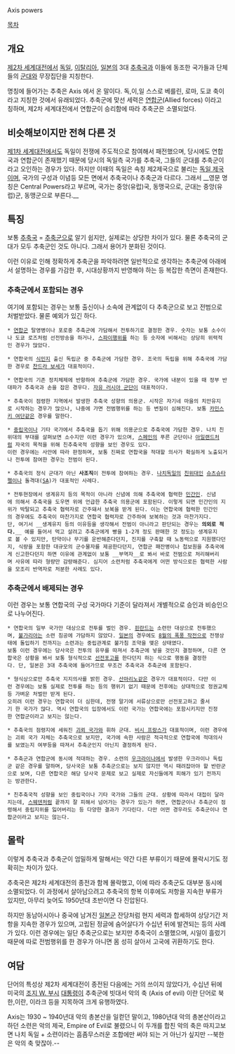 Axis powers

[[목차]]
== 개요 ==
[[제2차 세계대전]]에서 [[독일]], [[이탈리아]], [[일본]]의 3대 [[추축국]]과 이들에 동조한 국가들과 단체들의 [[군대]]와 무장집단을 지칭한다.

명칭에 들어가는 추축은 Axis 에서 온 말이다. 독,이,일 스스로 베를린, 로마, 도쿄 축이라고 지칭한 것에서 유래되었다. 추축군에 맞선 세력은 [[연합군]](Allied forces) 이라고 칭하며, 제2차 세계대전에서 연합군이 승리함에 따라 추축군은 소멸되었다.

== 비슷해보이지만 전혀 다른 것 ==
[[제1차 세계대전]]에서도 독일이 전쟁에 주도적으로 참여해서 패전했으며, 당시에도 연합국과 연합군이 존재했기 때문에 당시의 독일측 국가를 추축국, 그들의 군대를 추축군이라고 오인하는 경우가 있다. 하지만 이때의 독일은 속칭 제2제국으로 불리는 [[독일 제국]]이며, 국가의 구성과 이념등 모든 면에서 추축국이나 추축군과 다르다. 그래서 __영문 명칭은 Central Powers라고 부르며, 국가는 중앙(유럽)국, 동맹국으로, 군대는 중앙(유럽)군, 동맹군으로 부른다.__

== 특징 ==
보통 [[추축국]] = [[추축군]]으로 알기 쉽지만, 실제로는 상당한 차이가 있다. 물론 추축국의 군대가 모두 추축군인 것도 아니다. 그래서 용어가 분화된 것이다.

이런 이유로 인해 정확하게 추축군을 파악하려면 일반적으로 생각하는 추축군에 아래에서 설명하는 경우를 가감한 후, 시대상황까지 반영해야 하는 등 복잡한 측면이 존재한다.

=== 추축군에서 포함되는 경우 ===
여기에 포함되는 경우는 보통 출신이나 소속에 관계없이 다 추축군으로 보고 전범으로 처벌받았다. 물론 예외가 있긴 하다.

 * [[연합군]] 탈영병이나 포로중 추축군에 가담해서 전투하기로 결정한 경우. 숫자는 보통 소수이나 도쿄 로즈처럼 선전방송을 하거나, [[스파이]]행위를 하는 등 숫자에 비해서는 상당히 위력적인 경우가 많았다.

 * 연합국의 [[식민지]] 출신 독립군 중 추축군에 가담한 경우. 조국의 독립을 위해 추축국에 가담한 경우로 [[찬드라 보세]]가 대표적이다.

 * 연합국의 기존 정치체제에 반항하여 추축군에 가담한 경우. 국가에 내분이 있을 때 정부 반대파가 추축국과 손을 잡은 경우다. [[자유 러시아 군단]]이 대표적이다.

 * 추축국이 점령한 지역에서 발생한 추축국 성향의 의용군. 시작은 자기네 마을의 치안유지로 시작하는 경우가 많으나, 나중에 가면 전범행위를 하는 등 변질이 심해진다. 보통 [[카민스키 여단]]같은 경우를 말한다.

 * [[중립국]]이나 기타 국가에서 추축국을 돕기 위해 의용군으로 추축국에 가담한 경우. 나치 친위대의 부대를 살펴보면 소수지만 이런 경우가 있으며, [[스페인]]의 푸른 군단이나 [[아일랜드]]처럼 자국의 목적을 위해 친추축국적 성향을 보인 경우도 있다.
 이런 경우에는 사안에 따라 판정하며, 보통 진짜로 연합국을 적대할 의사가 확실하게 노출되거나 전투에 참여한 경우는 전범이 된다.

 * 추축국의 정식 군대가 아닌 '''사조직'''이 전투에 참여하는 경우. [[나치]]독일의 [[친위대]]인 [[슈츠슈타펠]]이나 돌격대([[SA]])가 대표적인 사례다.

 * 전투현장에서 생계유지 등의 목적이 아니라 신념에 의해 추축국에 협력한 [[민간인]]. 신념에 의해서 추축국을 도우면 위에 언급한 추축국 의용군에 포함된다. 이렇게 되면 민간인의 지위가 박탈되고 추축국 협력자로 간주돼서 보복을 받게 된다. 이는 연합국에 협력한 민간인의 경우에도 추축국이 마찬가지로 연합국 협력자로 간주하여 보복하는 것과 마찬가지다.
 단, 여기서 __생계유지 등의 이유등을 생각해서 전범이 아니라고 판단되는 경우는 '''의외로 적다.'''__ 예를 들어서 먹고 살려고 추축군에게 빵을 1-2개 정도 판매한 것 정도는 생계유지로 볼 수 있지만, 탄약이나 무기를 운반해준다던지, 진지를 구축할 때 노동력으로 지원했다던지, 식량을 포함한 대규모의 군수물자를 제공한다던지, 연합군 패잔병이나 첩보원을 추축국에게 신고한다던지 하면 이유에 관계없이 보통 __부역자__로 봐서 바로 전범으로 처리해버리며 사유에 따라 형량만 감량해준다. 심지어 소련처럼 추축국에게 어떤 방식으로든 협력한 사람을 모조리 반역자로 처분한 사례도 있다.

=== 추축군에서 배제되는 경우 ===
이런 경우는 보통 연합국의 구성 국가마다 기준이 달라져서 개별적으로 승인과 비승인으로 나누어진다.

 * 연합국의 일부 국가만 대상으로 전투를 벌인 경우. [[핀란드]]는 소련만 대상으로 전투했으며, [[불가리아]]는 소련 침공에 가담하지 않았다. [[일본]]의 경우에도 [[8월의 폭풍 작전]]으로 전쟁상태에 돌입하기 전까지는 소련과는 중립관계로 불가침 조약을 맺은 상태였다.
 보통 이런 경우에는 당사국은 전투의 유무를 따져서 추축군에 넣을 것인지 결정하며, 다른 연합국은 상황을 봐서 보통 형식적으로 [[선전포고]]를 한다던지 하는 식으로 행동을 결정한다. 단, 일본은 3대 추축국에 들어가므로 무조건 추축국과 추축군에 포함된다.

 * 형식상으로만 추축국 지지의사를 밝힌 경우. [[산마리노]]같은 경우가 대표적이다. 다만 이런 경우에는 보통 실제로 전투를 하는 등의 행위기 없기 때문에 전후에는 상대적으로 정권교체등 가벼운 처벌만 받게 된다.
 오히려 이런 경우는 연합국이 더 심한데, 전쟁 말기에 서류상으로만 선전포고하고 줄서기 한 국가가 많다. 역시 연합국의 입장에서도 이런 국가는 연합국에는 포함시키지만 진정한 연합군이라고 보지는 않는다.

 * 추축국의 점령지에 세워진 [[괴뢰 국가]]와 휘하 군대. [[비시 프랑스]]가 대표적이며, 이런 경우에는 괴뢰 국가 자체는 추축국으로 보지만, 국가에 속한 사람은 적극적으로 연합국에 적대의사를 보였는지 여부등을 따져서 추축군인지 아닌지 결정하게 된다.

 * 추축군과 연합군에 동시에 적대하는 경우. 소련의 [[우크라이나]]에서 발생한 우크라이나 독립군 같은 경우를 말하며, 당사국은 보통 추축군으로는 보지 않지만 역시 때려잡아야 할 반란군으로 보며, 다른 연합국은 해당 당사국 문제로 보고 실제로 자신들에게 피해가 있기 전까지는 방관한다.

 * 친추축국적 성향을 보인 중립국이나 기타 국가와 그들의 군대. 상황에 따라서 대접이 달라지는데, [[스웨덴]]처럼 끝까지 잘 피해서 넘어가는 경우가 있는가 하면, 연합군이나 추축군이 점령해서 중립지위를 잃어버리는 등 다양한 결과가 기다린다. 다만 어떤 경우라도 추축군이나 연합군이라고 보지는 않는다.

== 몰락 ==
이렇게 추축국과 추축군이 엄밀하게 말해서는 약간 다른 부류이기 때문에 몰락시기도 정확히는 차이가 있다.

추축국은 제2차 세계대전의 종전과 함께 몰락했고, 이에 따라 추축군도 대부분 동시에 소멸되었다. 이 과정에서 살아남으려고 추축국의 항복 이후에도 저항을 지속한 부류가 있지만, 아무리 늦어도 1950년대 초반이면 다 진압된다.

하지만 동남아시아나 중국에 남겨진 [[일본군]] 잔당처럼 현지 세력과 합세하여 상당기간 저항을 지속한 경우가 있으며, 고립된 정글에 숨어살다가 수십년 뒤에 발견되는 등의 사례가 있다. 이런 경우에는 일단 추축군으로는 보지만 추축국이 소멸했으며, 시일이 흘렀기 때문에 따로 전범행위를 한 경우가 아니면 몸 성히 살아서 고국에 귀환하기도 한다.
 
== 여담 ==
단어의 특성상 제2차 세계대전이 종전된 다음에는 거의 쓰이지 않았다가, 수십년 뒤에 미국의 [[조지 W. 부시]] [[대통령]]이 추축군에 빗대서 악의 축 (Axis of evil) 이란 단어로 북한,이란, 이라크 등을 지목하여 크게 유행하였다.

Axis는 1930 ~ 1940년대 악의 총본산을 일컫던 말이고, 1980년대 악의 총본산이라고 하던 소련은 악의 제국, Empire of Evil로 불렸으니 이 두개를 합친 악의 축은 따지고보면 나치 독일 + 소련이라는 흠좀무스러운 조합에만 써야 되는 거 아닌가 싶지만 --북한은 악의 축 맞잖아.--
